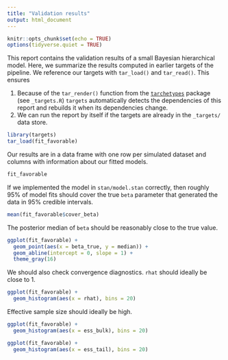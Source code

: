 ```yaml
---
title: "Validation results"
output: html_document
---
```


```r
knitr::opts_chunk$set(echo = TRUE)
options(tidyverse.quiet = TRUE)
```

This report contains the validation results of a small Bayesian hierarchical model. Here, we summarize the results computed in earlier targets of the pipeline. We reference our targets with `tar_load()` and `tar_read()`. This ensures

1. Because of the `tar_render()` function from the [`tarchetypes`](https://wlandau.github.io/tarchetypes) package (see `_targets.R`) `targets` automatically detects the dependencies of this report and rebuilds it when its dependencies change.
1. We can run the report by itself if the targets are already in the `_targets/` data store.

```r
library(targets)
tar_load(fit_favorable)
```

Our results are in a data frame with one row per simulated dataset and columns with information about our fitted models.

```r
fit_favorable
```

If we implemented the model in `stan/model.stan` correctly, then roughly 95% of model fits should cover the true `beta` parameter that generated the data in 95% credible intervals.

```r
mean(fit_favorable$cover_beta)
```

The posterior median of `beta` should be reasonably close to the true value.

```r
ggplot(fit_favorable) +
  geom_point(aes(x = beta_true, y = median)) +
  geom_abline(intercept = 0, slope = 1) +
  theme_gray(16)
```

We should also check convergence diagnostics. `rhat` should ideally be close to 1.

```r
ggplot(fit_favorable) +
  geom_histogram(aes(x = rhat), bins = 20)
```

Effective sample size should ideally be high.

```r
ggplot(fit_favorable) +
  geom_histogram(aes(x = ess_bulk), bins = 20)
```

```r
ggplot(fit_favorable) +
  geom_histogram(aes(x = ess_tail), bins = 20)
```
